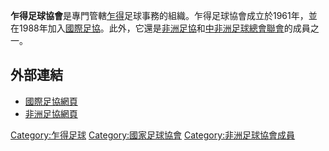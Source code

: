 {{Infobox football association
|Name               = 乍得足球協會
|Logo               = <!-- 檔案不存在 Cameroon 2010crest.png ，可從英文維基百科取得 -->
|Founded            = 1962年
|FIFA affiliation   = 1988年
|Region             = [[非洲足協|非洲足協]]
|Region affiliation = 1988年
|Subregion             = [[中非洲足球總會聯會|中非洲足球總會聯會]]
|Subregion affiliation = ?
|President          = Mahamat Saleh Issa
}}

'''乍得足球協會'''是專門管轄[[乍得|乍得]]足球事務的組織。乍得足球協會成立於1961年，並在1988年加入[[國際足協|國際足協]]。此外，它還是[[非洲足協|非洲足協]]和[[中非洲足球總會聯會|中非洲足球總會聯會]]的成員之一。

==外部連結==
* [http://www.fifa.com/associations/association=cha/index.html 國際足協網頁] {{Wayback|url=http://www.fifa.com/associations/association=cha/index.html |date=20181123065509 }}
* [http://www.cafonline.com/association/tchad 非洲足協網頁] {{Wayback|url=http://www.cafonline.com/association/tchad |date=20160512014504 }}

{{非洲足球協會成員}}

[[Category:乍得足球|Category:乍得足球]]
[[Category:國家足球協會|Category:國家足球協會]]
[[Category:非洲足球協會成員|Category:非洲足球協會成員]]